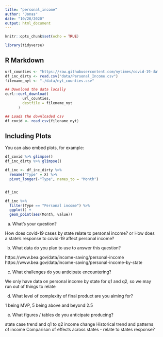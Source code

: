 ```yaml
---
title: "personal_income"
author: "Jonas"
date: "10/20/2020"
output: html_document
---
```


```r
knitr::opts_chunk$set(echo = TRUE)
```


```r
library(tidyverse)

```


## R Markdown



```r
url_counties <- "https://raw.githubusercontent.com/nytimes/covid-19-data/master/live/us-counties.csv"
df_inc_dirty <- read.csv("data/Personal_Income.csv")
filename_nyt <- "./data/nyt_counties.csv"

## Download the data locally
curl::curl_download(
        url_counties,
        destfile = filename_nyt
      )

## Loads the downloaded csv
df_covid <- read_csv(filename_nyt)
```

## Including Plots

You can also embed plots, for example:

```r
df_covid %>% glimpse()
df_inc_dirty %>% glimpse()

```

```r
df_inc <- df_inc_dirty %>% 
  rename("Type" = X) %>%
  pivot_longer(-"Type", names_to = "Month")


df_inc
```


```r
df_inc %>%
  filter(Type == "Personal income") %>%
  ggplot() +
  geom_point(aes(Month, value))
```
a. What’s your question?

How does covid-19 cases by state relate to personal income?
or
How does a state's response to covid-19 affect personal income?

b. What data do you plan to use to answer this question?

https://www.bea.gov/data/income-saving/personal-income
https://www.bea.gov/data/income-saving/personal-income-by-state

c. What challenges do you anticipate encountering?

We only have data on personal income by state for q1 and q2, so we may run out of things to relate 

d. What level of complexity of final product are you aiming for?

1 being MVP, 5 being above and beyond 
2.5

e. What figures / tables do you anticipate producing?

state case trend and q1 to q2 income change
Historical trend and patterns of income
Comparison of effects across states - relate to states response?





